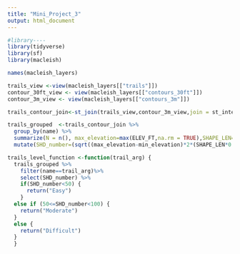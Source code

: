 ```yaml
---
title: "Mini_Project_3"
output: html_document
---
```


```r
#library----
library(tidyverse)
library(sf)
library(macleish)
```

```r
names(macleish_layers)

trails_view <-view(macleish_layers[["trails"]])
contour_30ft_view <- view(macleish_layers[["contours_30ft"]])
contour_3m_view <- view(macleish_layers[["contours_3m"]])
```

```r
trails_contour_join<-st_join(trails_view,contour_3m_view,join = st_intersects,left=TRUE)
```

```r
trails_grouped  <-trails_contour_join %>%
  group_by(name) %>%
  summarize(N = n(), max_elevation=max(ELEV_FT,na.rm = TRUE),SHAPE_LEN=sum(SHAPE_LEN,na.rm = TRUE),min_elevation=min(ELEV_FT,na.rm = TRUE)) %>% 
  mutate(SHD_number=(sqrt((max_elevation-min_elevation)*2*(SHAPE_LEN*0.000189394))))
```

```r
trails_level_function <-function(trail_arg) {
  trails_grouped %>% 
    filter(name==trail_arg)%>%
    select(SHD_number) %>% 
    if(SHD_number<50) {
      return("Easy")
    }
  else if (50<=SHD_number<100) {
    return("Moderate")
  }
  else {
    return("Difficult")
  }
  }
  
```















